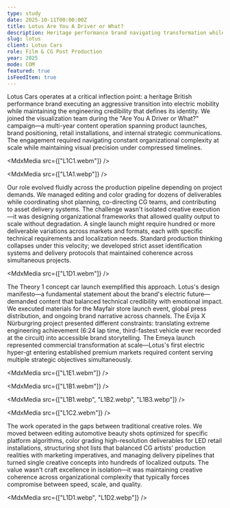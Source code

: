 ```yaml
---
type: study
date: 2025-10-11T00:00:00Z
title: Lotus Are You A Driver or What?
description: Heritage performance brand navigating transformation while maintaining its soul.
slug: lotus
client: Lotus Cars
role: Film & CG Post Production
year: 2025
mode: COM
featured: true
isFeedItem: true
---
```


<MdxParagraph>

Lotus Cars operates at a critical inflection point: a heritage British performance brand executing an aggressive transition into electric mobility while maintaining the engineering credibility that defines its identity. We joined the visualization team during the "Are You A Driver or What?" campaign—a multi-year content operation spanning product launches, brand positioning, retail installations, and internal strategic communications. The engagement required navigating constant organizational complexity at scale while maintaining visual precision under compressed timelines.

</MdxParagraph>

<MdxMedia src={["L1C1.webm"]} />

<MdxMedia src={["L1A1.webp"]} />

<MdxParagraph>

Our role evolved fluidly across the production pipeline depending on project demands. We managed editing and color grading for dozens of deliverables while coordinating shot planning, co-directing CG teams, and contributing to asset delivery systems. The challenge wasn't isolated creative execution—it was designing organizational frameworks that allowed quality output to scale without degradation. A single launch might require hundred or more deliverable variations across markets and formats, each with specific technical requirements and localization needs. Standard production thinking collapses under this velocity; we developed strict asset identification systems and delivery protocols that maintained coherence across simultaneous projects.

</MdxParagraph>

<MdxMedia src={["L1D1.webm"]} />

<MdxParagraph>

The Theory 1 concept car launch exemplified this approach. Lotus's design manifesto—a fundamental statement about the brand's electric future—demanded content that balanced technical credibility with emotional impact. We executed materials for the Mayfair store launch event, global press distribution, and ongoing brand narrative across channels. The Evija X Nürburgring project presented different constraints: translating extreme engineering achievement (6:24 lap time, third-fastest vehicle ever recorded at the circuit) into accessible brand storytelling. The Emeya launch represented commercial transformation at scale—Lotus's first electric hyper-gt entering established premium markets required content serving multiple strategic objectives simultaneously.

</MdxParagraph>

<MdxMedia src={["L1E1.webm"]} />

<MdxMedia src={["L1B1.webm"]} />

<MdxMedia src={["L1B1.webp", "L1B2.webp", "L1B3.webp"]} />

<MdxMedia src={["L1C2.webm"]} />

<MdxParagraph>

The work operated in the gaps between traditional creative roles. We moved between editing automotive beauty shots optimized for specific platform algorithms, color grading high-resolution deliverables for LED retail installations, structuring shot lists that balanced CG artists' production realities with marketing imperatives, and managing delivery pipelines that turned single creative concepts into hundreds of localized outputs. The value wasn't craft excellence in isolation—it was maintaining creative coherence across organizational complexity that typically forces compromise between speed, scale, and quality.

</MdxParagraph>

<MdxMedia src={["L1D1.webp", "L1D2.webp"]} />

